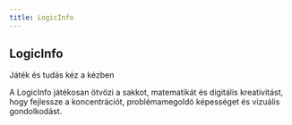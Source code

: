 ```yaml
---
title: LogicInfo
---
```


## LogicInfo
Játék és tudás kéz a kézben

A LogicInfo játékosan ötvözi a sakkot, matematikát és digitális kreativitást, hogy fejlessze a
koncentrációt, problémamegoldó képességet és vizuális gondolkodást.
